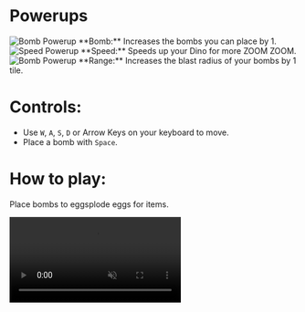 # Powerups

<div style={{display: 'flex', alignItems: 'center'}}>
  <img alt='Bomb Powerup' src='https://foony.com/img/games/dinomight/tiles/powerup_bomb.webp' height={64} style={{margin: 8}} />
  **Bomb:** Increases the bombs you can place by 1.
</div>

<div style={{display: 'flex', alignItems: 'center'}}>
  <img alt='Speed Powerup' src='https://foony.com/img/games/dinomight/tiles/powerup_speed.webp' height={64} style={{margin: 8}} />
  **Speed:** Speeds up your Dino for more ZOOM ZOOM.
</div>

<div style={{display: 'flex', alignItems: 'center'}}>
  <img alt='Bomb Powerup' src='https://foony.com/img/games/dinomight/tiles/powerup_range.webp' height={64} style={{margin: 8}} />
  **Range:** Increases the blast radius of your bombs by 1 tile.
</div>

# Controls:
- Use `W`, `A`, `S`, `D` or Arrow Keys on your keyboard to move.
- Place a bomb with `Space`.

# How to play:

Place bombs to eggsplode eggs for items.

<video autoPlay loop muted playsInline src="/img/posts/dinomight/image11.webm" />

Collect items to increase your Dino’s abilities

<video autoPlay loop muted playsInline src="/img/posts/dinomight/image9.webm" />

Be careful of bombs! You won’t actually die, you’ll just be captured in a bubble for a few seconds! But beware of other players!

<video autoPlay loop muted playsInline src="/img/posts/dinomight/image3.webm" />

When meteors start falling, RUN or get crushed! This is Sudden Death~

<video autoPlay loop muted playsInline src="/img/posts/dinomight/image12.webm" />

Last one standing is the winner!

<video autoPlay loop muted playsInline src="/img/posts/dinomight/image6.webm" />
